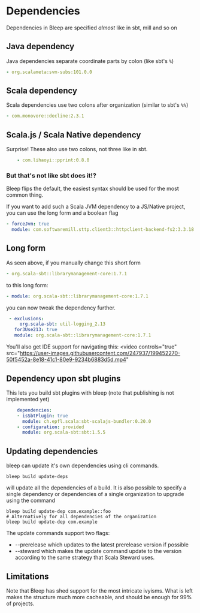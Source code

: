 
# Dependencies

Dependencies in Bleep are specified *almost* like in sbt, mill and so on

## Java dependency

Java dependencies separate coordinate parts by colon (like sbt's `%`)

```yaml
- org.scalameta:svm-subs:101.0.0
```

## Scala dependency

Scala dependencies use two colons after organization (similar to sbt's `%%`)
```yaml
- com.monovore::decline:2.3.1
```

## Scala.js / Scala Native dependency

Surprise! These also use two colons, not three like in sbt.
```yaml
    - com.lihaoyi::pprint:0.8.0
```

### But that's not like sbt does it!?
Bleep flips the default, the easiest syntax should be used for the most common thing.

If you want to add such a Scala JVM dependency to a JS/Native project, you can use the long form and a boolean flag

```yaml
- forceJvm: true
  module: com.softwaremill.sttp.client3::httpclient-backend-fs2:3.3.18
```

## Long form
As seen above, if you manually change this short form

```yaml
- org.scala-sbt::librarymanagement-core:1.7.1
```

to this long form:

```yaml
- module: org.scala-sbt::librarymanagement-core:1.7.1
```

you can now tweak the dependency further.
```yaml
 - exclusions:
     org.scala-sbt: util-logging_2.13
   for3Use213: true
   module: org.scala-sbt::librarymanagement-core:1.7.1
```

You'll also get IDE support for navigating this:
<video
    controls="true"
    src="https://user-images.githubusercontent.com/247937/199452270-50f5452a-8e18-41c1-80e9-9234b6883d5d.mp4"
></video>

## Dependency upon sbt plugins
This lets you build sbt plugins with bleep (note that publishing is not implemented yet)
```yaml
    dependencies:
    - isSbtPlugin: true
      module: ch.epfl.scala:sbt-scalajs-bundler:0.20.0
    - configuration: provided
      module: org.scala-sbt:sbt:1.5.5
```

## Updating dependencies
bleep can update it's own dependencies using cli commands. 
```shell
bleep build update-deps
```
will update all the dependencies of a build. It is also possible to specify a single dependency or dependencies of a single organization to upgrade using the command
```shell
bleep build update-dep com.example::foo
# Alternatively for all dependencies of the organization
bleep build update-dep com.example
```
The update commands support two flags:
  - --prerelease which updates to the latest prerelease version if possible
  - --steward which makes the update command update to the version according to the same strategy that Scala Steward uses.

## Limitations

Note that Bleep has shed support for the most intricate ivyisms. What is left makes the structure much more cacheable, and should be enough for 99% of projects.
